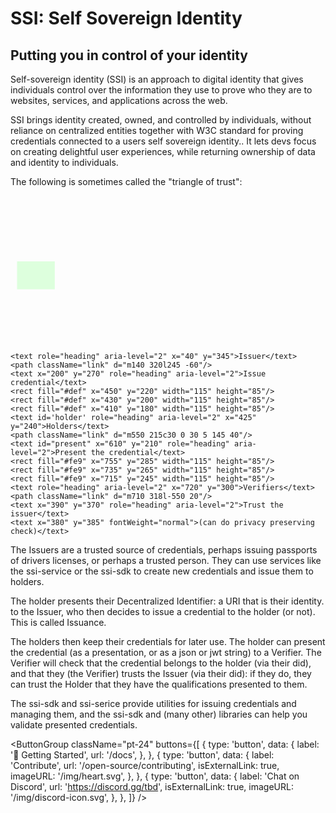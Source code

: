 
# SSI: Self Sovereign Identity

## Putting you in control of your identity

Self-sovereign identity (SSI) is an approach to digital identity that gives individuals control over the information they use to prove who they are to websites, services, and applications across the web.

SSI brings <TooltipWrapper trigger="decentralized identity">identity created, owned, and controlled by individuals, without reliance on centralized entities</TooltipWrapper> together with <TooltipWrapper trigger="Verifiable Credentials">W3C standard for proving credentials connected to a users self sovereign identity.</TooltipWrapper>. It lets devs focus on creating delightful user experiences, while returning ownership of data and identity to individuals.

The following is sometimes called the "triangle of trust":

<svg xmlns="http://www.w3.org/2000/svg" version="1.1" viewBox="0 100 960 450" fill="none">
    <defs>
      {/* For the styles, you might want to move them to a CSS-in-JS library or an external stylesheet. */}
      <style>{`
        path.link {stroke:#000;strokeWidth:4;markerEnd: url(#arrow)}
        rect, circle {stroke:#000;strokeWidth:1px}
        rect.none {stroke:none}
        text {fill:#000;fontSize:14px;fontFamily:sans-serif}
        text[aria-level ='1']{fontSize:2em;fontWeight:bold;fontStyle:italic}
        text[aria-level = '2']{fontSize:1.5em;fontWeight:bold}
        #background {fill:#fff;width:100%;height:100%;stroke:none}
      `}</style>
    </defs>
    <rect id="background"/>
    <rect fill="#dfd" x="20" y="300" width="115" height="85"/>
    
    <text role="heading" aria-level="2" x="40" y="345">Issuer</text>
    <path className="link" d="m140 320l245 -60"/>
    <text x="200" y="270" role="heading" aria-level="2">Issue credential</text>
    <rect fill="#def" x="450" y="220" width="115" height="85"/>
    <rect fill="#def" x="430" y="200" width="115" height="85"/>
    <rect fill="#def" x="410" y="180" width="115" height="85"/>
    <text id='holder' role="heading" aria-level="2" x="425" y="240">Holders</text>
    <path className="link" d="m550 215c30 0 30 5 145 40"/>
    <text id="present" x="610" y="210" role="heading" aria-level="2">Present the credential</text>
    <rect fill="#fe9" x="755" y="285" width="115" height="85"/>
    <rect fill="#fe9" x="735" y="265" width="115" height="85"/>
    <rect fill="#fe9" x="715" y="245" width="115" height="85"/>
    <text role="heading" aria-level="2" x="720" y="300">Verifiers</text>
    <path className="link" d="m710 318l-550 20"/>
    <text x="390" y="370" role="heading" aria-level="2">Trust the issuer</text>
    <text x="380" y="385" fontWeight="normal">(can do privacy preserving check)</text>
    
  </svg>

The Issuers are a trusted source of credentials, perhaps issuing passports of drivers licenses, or perhaps a trusted person. 
They can use services like the ssi-service or the ssi-sdk to create new credentials and issue them to holders. 

The holder presents their <TooltipWrapper trigger="did">Decentralized Identifier: a URI that is their identity.</TooltipWrapper> to the Issuer, who then decides to issue a credential to the holder (or not). This is called Issuance.

The holders then keep their credentials for later use. The holder can present the credential (as a presentation, or as a json or jwt string) to a Verifier.
The Verifier will check that the credential belongs to the holder (via their did), and that they (the Verifier) trusts the Issuer (via their did): if they do, they can trust the Holder that they have the qualifications presented to them.

The ssi-sdk and ssi-serice provide utilities for issuing credentials and managing them, and the ssi-sdk and (many other) libraries can help you validate presented credentials.


<ButtonGroup
  className="pt-24"
  buttons={[
    {
      type: 'button',
      data: {
        label: '🚀 Getting Started',
        url: '/docs',
      },
    },
    {
      type: 'button',
      data: {
        label: 'Contribute',
        url: '/open-source/contributing',
        isExternalLink: true,
        imageURL: '/img/heart.svg',
      },
    },
    {
      type: 'button',
      data: {
        label: 'Chat on Discord',
        url: 'https://discord.gg/tbd',
        isExternalLink: true,
        imageURL: '/img/discord-icon.svg',
      },
    },
  ]}
/>
